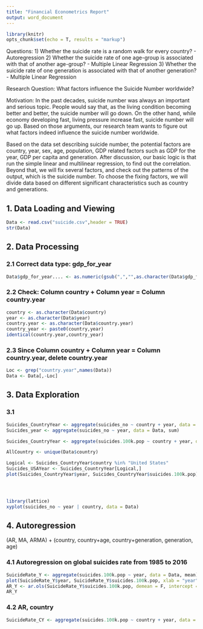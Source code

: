 ```yaml
---
title: "Financial Econometrics Report"
output: word_document
---
```


```r
library(knitr)
opts_chunk$set(echo = T, results = "markup")
```

Questions:
1) Whether the suicide rate is a random walk for every country? - Autoregression
2) Whether the suicide rate of one age-group is associated with that of another age-group? - Multiple Linear Regression
3) Whether the suicide rate of one generation is associated with that of another generation? - Multiple Linear Regression



Research Question: What factors influence the Suicide Number worldwide?

Motivation: In the past decades, suicide number was always an important and serious topic. People would say that, as the living condition becoming better and better, the suicide number will go down. On the other hand, while economy developing fast, living pressure increase fast, suicide number will go up. Based on those arguments, our research team wants to figure out what factors indeed influence the suicide number worldwide. 

Based on the data set describing suicide number, the potential factors are country, year, sex, age, population, GDP related factors such as GDP for the year, GDP per capita and generation.  After discussion, our basic logic is that run the simple linear and multilinear regression, to find out the correlation. Beyond that, we will fix several factors, and check out the patterns of the output, which is the suicide number. To choose the fixing factors, we will divide data based on different significant characteristics such as country and generations.

## 1. Data Loading and Viewing
```r
Data <- read.csv("suicide.csv",header = TRUE)
str(Data)
```

## 2. Data Processing
### 2.1 Correct data type: gdp_for_year
```r
Data$gdp_for_year.... <- as.numeric(gsub(",","",as.character(Data$gdp_for_year....)))
```

### 2.2 Check: Column country + Column year = Column country.year
```r
country <- as.character(Data$country)
year <- as.character(Data$year)
country.year <- as.character(Data$country.year)
country_year <- paste0(country,year)
identical(country.year,country_year)
```

### 2.3 Since Column country + Column year = Column country.year, delete country.year
```r
Loc <- grep("country.year",names(Data))
Data <- Data[,-Loc]
```

## 3. Data Exploration
### 3.1 
```r
Suicides_CountryYear <- aggregate(suicides_no ~ country + year, data = Data, sum)
Suicides_year <- aggregate(suicides_no ~ year, data = Data, sum)

Suicides_CountryYear <- aggregate(suicides.100k.pop ~ country + year, data = Data, sum)

AllCountry <- unique(Data$country)

Logical <- Suicides_CountryYear$country %in% "United States"
Suicides_USAYear <- Suicides_CountryYear[Logical,]
plot(Suicides_CountryYear$year, Suicides_CountryYear$suicides.100k.pop)




library(lattice)
xyplot(suicides_no ~ year | country, data = Data)
```

## 4. Autoregression
(AR, MA, ARMA) + (country, country+age, country+generation, generation, age)

### 4.1 Autoregression on global suicides rate from 1985 to 2016
```r
SuicideRate_Y <- aggregate(suicides.100k.pop ~ year, data = Data, mean)
plot(SuicideRate_Y$year, SuicideRate_Y$suicides.100k.pop, xlab = "year", ylab = "suicides.100k.pop")
AR_Y <- ar.ols(SuicideRate_Y$suicides.100k.pop, demean = F, intercept = T, order.max = 3)
AR_Y
```



### 4.2 AR, country
```r
SuicideRate_CY <- aggregate(suicides.100k.pop ~ country + year, data = Data, sum)
```